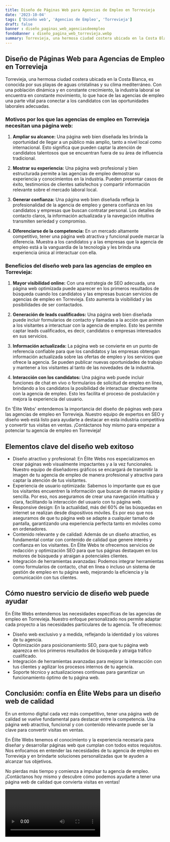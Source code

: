 ```yaml
---
title: Diseño de Páginas Web para Agencias de Empleo en Torrevieja
date: '2023-10-04'
tags: ['Diseño web', 'Agencias de Empleo', 'Torrevieja']
draft: false
banner : diseño_paginas_web_agenciasdeempleo
fondoBanner : diseño_pagina_web_torrevieja.webp
summary: Torrevieja, una hermosa ciudad costera ubicada en la Costa Blanca, es conocida por sus playas de aguas cristalinas y su clima mediterráneo. Con una población dinámica y en constante crecimiento, la industria laboral se encuentra en constante movimiento, lo que hace de las agencias de empleo una parte vital para conectar a los candidatos con las oportunidades laborales adecuadas.
---
```


## Diseño de Páginas Web para Agencias de Empleo en Torrevieja

Torrevieja, una hermosa ciudad costera ubicada en la Costa Blanca, es conocida por sus playas de aguas cristalinas y su clima mediterráneo. Con una población dinámica y en constante crecimiento, la industria laboral se encuentra en constante movimiento, lo que hace de las agencias de empleo una parte vital para conectar a los candidatos con las oportunidades laborales adecuadas.

### Motivos por los que las agencias de empleo en Torrevieja necesitan una página web:

1. **Ampliar su alcance:** Una página web bien diseñada les brinda la oportunidad de llegar a un público más amplio, tanto a nivel local como internacional. Esto significa que pueden captar la atención de candidatos talentosos que se encuentran fuera de su área de influencia tradicional.

2. **Mostrar su experiencia:** Una página web profesional y bien estructurada permite a las agencias de empleo demostrar su experiencia y conocimientos en la industria. Pueden presentar casos de éxito, testimonios de clientes satisfechos y compartir información relevante sobre el mercado laboral local.

3. **Generar confianza:** Una página web bien diseñada refleja la profesionalidad de la agencia de empleo y genera confianza en los candidatos y empresas que buscan contratar personal. Los detalles de contacto claros, la información actualizada y la navegación intuitiva transmiten seriedad y compromiso.

4. **Diferenciarse de la competencia:** En un mercado altamente competitivo, tener una página web atractiva y funcional puede marcar la diferencia. Muestra a los candidatos y a las empresas que la agencia de empleo está a la vanguardia de la tecnología y les brinda una experiencia única al interactuar con ella.

### Beneficios del diseño web para las agencias de empleo en Torrevieja:

1. **Mayor visibilidad online:** Con una estrategia de SEO adecuada, una página web optimizada puede aparecer en los primeros resultados de búsqueda cuando los candidatos y las empresas buscan servicios de agencias de empleo en Torrevieja. Esto aumenta la visibilidad y las posibilidades de ser contactados.

2. **Generación de leads cualificados:** Una página web bien diseñada puede incluir formularios de contacto y llamadas a la acción que animen a los visitantes a interactuar con la agencia de empleo. Esto les permite captar leads cualificados, es decir, candidatos o empresas interesados en sus servicios.

3. **Información actualizada:** La página web se convierte en un punto de referencia confiable para que los candidatos y las empresas obtengan información actualizada sobre las ofertas de empleo y los servicios que ofrece la agencia. Se pueden publicar nuevas oportunidades de trabajo y mantener a los visitantes al tanto de las novedades de la industria.

4. **Interacción con los candidatos:** Una página web puede incluir funciones de chat en vivo o formularios de solicitud de empleo en línea, brindando a los candidatos la posibilidad de interactuar directamente con la agencia de empleo. Esto les facilita el proceso de postulación y mejora la experiencia del usuario.

En 'Élite Webs' entendemos la importancia del diseño de páginas web para las agencias de empleo en Torrevieja. Nuestro equipo de expertos en SEO y diseño web está listo para ayudarte a destacar en esta industria competitiva y convertir tus visitas en ventas. ¡Contáctanos hoy mismo para empezar a potenciar tu agencia de empleo en Torrevieja!

<GifSeo />

<Cta />

## Elementos clave del diseño web exitoso

- Diseño atractivo y profesional: En Élite Webs nos especializamos en crear páginas web visualmente impactantes y a la vez funcionales. Nuestro equipo de diseñadores gráficos se encargará de transmitir la imagen de tu agencia de empleo de manera profesional y atractiva para captar la atención de tus visitantes.
- Experiencia de usuario optimizada: Sabemos lo importante que es que los visitantes encuentren la información que buscan de manera rápida y sencilla. Por eso, nos aseguramos de crear una navegación intuitiva y clara, facilitando la interacción del usuario con tu página web.
- Responsive design: En la actualidad, más del 60% de las búsquedas en internet se realizan desde dispositivos móviles. Es por eso que nos aseguramos de que tu página web se adapte a cualquier tamaño de pantalla, garantizando una experiencia perfecta tanto en móviles como en ordenadores.
- Contenido relevante y de calidad: Además de un diseño atractivo, es fundamental contar con contenido de calidad que genere interés y confianza en los visitantes. En Élite Webs te ofrecemos servicios de redacción y optimización SEO para que tus páginas destaquen en los motores de búsqueda y atraigan a potenciales clientes.
- Integración de herramientas avanzadas: Podemos integrar herramientas como formularios de contacto, chat en línea o incluso un sistema de gestión de empleo en tu página web, mejorando la eficiencia y la comunicación con tus clientes.

## Cómo nuestro servicio de diseño web puede ayudar

En Élite Webs entendemos las necesidades específicas de las agencias de empleo en Torrevieja. Nuestro enfoque personalizado nos permite adaptar cada proyecto a las necesidades particulares de tu agencia. Te ofrecemos:

- Diseño web exclusivo y a medida, reflejando la identidad y los valores de tu agencia.
- Optimización para posicionamiento SEO, para que tu página web aparezca en los primeros resultados de búsqueda y atraiga tráfico cualificado.
- Integración de herramientas avanzadas para mejorar la interacción con tus clientes y agilizar los procesos internos de tu agencia.
- Soporte técnico y actualizaciones continuas para garantizar un funcionamiento óptimo de tu página web.

## Conclusión: confía en Élite Webs para un diseño web de calidad

En un entorno digital cada vez más competitivo, tener una página web de calidad se vuelve fundamental para destacar entre la competencia. Una página web atractiva, funcional y con contenido relevante puede ser la clave para convertir visitas en ventas.

En Élite Webs tenemos el conocimiento y la experiencia necesaria para diseñar y desarrollar páginas web que cumplan con todos estos requisitos. Nos enfocamos en entender las necesidades de tu agencia de empleo en Torrevieja y en brindarte soluciones personalizadas que te ayuden a alcanzar tus objetivos.

No pierdas más tiempo y comienza a impulsar tu agencia de empleo. ¡Contáctanos hoy mismo y descubre cómo podemos ayudarte a tener una página web de calidad que convierta visitas en ventas!

<Video />

<CtaBot job='Agencias de Empleo' city='Torrevieja'/>

<Gmaps query='Torrevieja+españa+maps' />